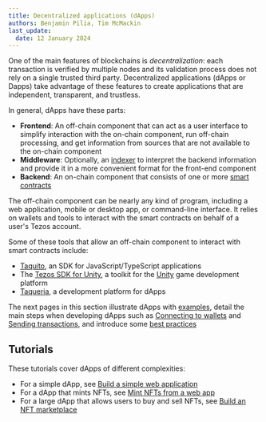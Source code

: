 ```yaml
---
title: Decentralized applications (dApps)
authors: Benjamin Pilia, Tim McMackin
last_update:
  date: 12 January 2024
---
```



One of the main features of blockchains is _decentralization_: each transaction is verified by multiple nodes and its validation process does not rely on a single trusted third party.
Decentralized applications (dApps or Dapps) take advantage of these features to create applications that are independent, transparent, and trustless.

In general, dApps have these parts:

- **Frontend**: An off-chain component that can act as a user interface to simplify interaction with the on-chain component, run off-chain processing, and get information from sources that are not available to the on-chain component
- **Middleware**: Optionally, an [indexer](./developing/information/indexers) to interpret the backend information and provide it in a more convenient format for the front-end component
- **Backend**: An on-chain component that consists of one or more [smart contracts](./smart-contracts)

The off-chain component can be nearly any kind of program, including a web application, mobile or desktop app, or command-line interface.
It relies on wallets and tools to interact with the smart contracts on behalf of a user's Tezos account.

<LucidDiagram width="640px" height="360px" src="https://lucid.app/documents/embedded/8caf9ef1-11e4-454a-bbb6-ef4852515959" id=".4NXymECcQqz" />

Some of these tools that allow an off-chain component to interact with smart contracts include:

- [Taquito](./dApps/taquito), an SDK for JavaScript/TypeScript applications
- The [Tezos SDK for Unity](./unity), a toolkit for the [Unity](https://unity.com/) game development platform
- [Taqueria](https://taqueria.io/), a development platform for dApps

The next pages in this section illustrate dApps with [examples](./dApps/samples), detail the main steps when developing dApps such as [Connecting to wallets](./dApps/wallets) and [Sending transactions](./dApps/sending-transactions), and introduce some [best practices](./dApps/best-practices)

## Tutorials

These tutorials cover dApps of different complexities:

- For a simple dApp, see [Build a simple web application](./tutorials/build-your-first-app)
- For a dApp that mints NFTs, see [Mint NFTs from a web app](./tutorials/create-an-nft/nft-web-app)
- For a large dApp that allows users to buy and sell NFTs, see [Build an NFT marketplace](./tutorials/build-an-nft-marketplace)
